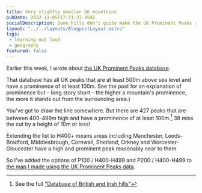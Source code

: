 ```yaml
---
title: Very slightly smaller UK mountains
pubDate: 2022-11-05T17:11:37.359Z
socialDescription: Some hills don't quite make the UK Prominent Peaks databases
layout: "../../layouts/BlogpostLayout.astro"
tags:
 - learning out loud
 - geography
featured: false
---
```

Earlier this week, I wrote about [the UK Prominent Peaks database](https://edjohnsonwilliams.co.uk/blog/2022-11-02-big-uk-mountains).

That database has all UK peaks that are at least 500m above sea level and have a prominence of at least 100m. See the post for an explanation of prominence but – long story short – the higher a mountain's prominence, the more it stands out from the surrounding area.)

You've got to draw the line somewhere. But there are 427 peaks that are between 400-499m high and have a prominence of at least 100m.[^1] 38 miss the cut by a height of 10m or less!

Extending the list to H400+ means areas including Manchester, Leeds-Bradford, Middlesbrough, Cornwall, Shetland, Orkney and Worcester-Gloucester have a high and prominent peak reasonably near to them.

So I've added the options of P100 / H400-H499 and P200 / H400-H499 to [the map I made using the UK Prominent Peaks data](https://www.google.com/maps/d/viewer?mid=1iOCGBdsMcbORzRdTSw7klktqU_5OlKI).

[^1]: See the full ["Database of British and Irish hills"](http://www.hills-database.co.uk/downloads.html)